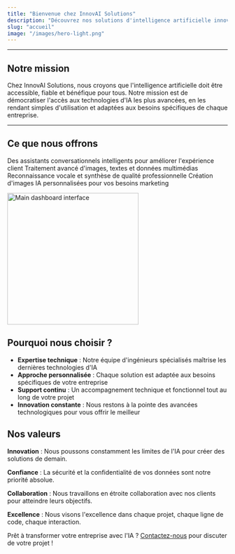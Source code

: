 ```yaml
---
title: "Bienvenue chez InnovAI Solutions"
description: "Découvrez nos solutions d'intelligence artificielle innovantes pour transformer votre entreprise"
slug: "accueil"
image: "/images/hero-light.png"
---
```


---

## Notre mission

Chez InnovAI Solutions, nous croyons que l'intelligence artificielle doit être accessible, fiable et bénéfique pour tous. Notre mission est de démocratiser l'accès aux technologies d'IA les plus avancées, en les rendant simples d'utilisation et adaptées aux besoins spécifiques de chaque entreprise.

---

## Ce que nous offrons

<CardGroup cols={2}>
  <Card title="Chatbots IA" icon="robot" href="/services/chatbot-ia">
    Des assistants conversationnels intelligents pour améliorer l'expérience client
  </Card>
  <Card title="Analyse Multimodale" icon="eye" href="/services/analyse-multimodale">
    Traitement avancé d'images, textes et données multimédias
  </Card>
  <Card title="Traitement Audio" icon="microphone" href="/services/traitement-audio">
    Reconnaissance vocale et synthèse de qualité professionnelle
  </Card>
  <Card title="Génération d'Images" icon="image" href="/services/generation-images">
    Création d'images IA personnalisées pour vos besoins marketing
  </Card>
</CardGroup>

<img
  src="./images/pourquoi_le_ciel_est_bleu.png"
  alt="Main dashboard interface"
  height="300"
  className="rounded-lg"
/>
## Pourquoi nous choisir ?

- **Expertise technique** : Notre équipe d'ingénieurs spécialisés maîtrise les dernières technologies d'IA
- **Approche personnalisée** : Chaque solution est adaptée aux besoins spécifiques de votre entreprise
- **Support continu** : Un accompagnement technique et fonctionnel tout au long de votre projet
- **Innovation constante** : Nous restons à la pointe des avancées technologiques pour vous offrir le meilleur

## Nos valeurs

**Innovation** : Nous poussons constamment les limites de l'IA pour créer des solutions de demain.

**Confiance** : La sécurité et la confidentialité de vos données sont notre priorité absolue.

**Collaboration** : Nous travaillons en étroite collaboration avec nos clients pour atteindre leurs objectifs.

**Excellence** : Nous visons l'excellence dans chaque projet, chaque ligne de code, chaque interaction.

Prêt à transformer votre entreprise avec l'IA ? [Contactez-nous](/contact) pour discuter de votre projet !

